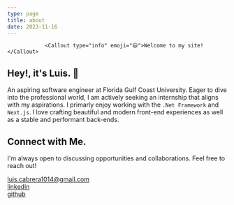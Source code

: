```yaml
---
type: page
title: about
date: 2023-11-16
---
```


 
                <Callout type="info" emoji="😃">Welcome to my site!</Callout>


## Hey!, it's Luis. 🚀  
 
An aspiring software engineer at Florida Gulf Coast University. Eager to dive into the professional world, 
I am actively seeking an internship that aligns with my aspirations.
I primarly enjoy working with the `.Net Framework` and `Next.js`.
I love crafting beautiful and modern front-end experiences as well as a stable and performant back-ends.


## Connect with Me.
I'm always open to discussing opportunities and collaborations. Feel free to reach out!

luis.cabrera1014@gmail.com \
[linkedin](https://www.linkedin.com/in/luis-cabrera-584644208/) \
[github](https://github.com/silverlui)


